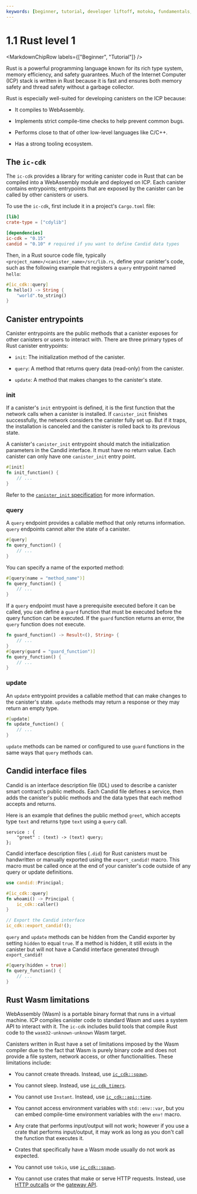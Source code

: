 ```yaml
---
keywords: [beginner, tutorial, developer liftoff, motoko, fundamentals, basics, motoko basics, motoko fundamentals]
---
```



# 1.1 Rust level 1

<MarkdownChipRow labels={["Beginner", "Tutorial"]} />

Rust is a powerful programming language known for its rich type system, memory efficiency, and safety guarantees. Much of the Internet Computer (ICP) stack is written in Rust because it is fast and ensures both memory safety and thread safety without a garbage collector.

Rust is especially well-suited for developing canisters on the ICP because:

- It compiles to WebAssembly.

- Implements strict compile-time checks to help prevent common bugs.

- Performs close to that of other low-level languages like C/C++.

- Has a strong tooling ecosystem.

## The `ic-cdk`

The `ic-cdk` provides a library for writing canister code in Rust that can be compiled into a WebAssembly module and deployed on ICP. Each canister contains entrypoints; entrypoints that are exposed by the canister can be called by other canisters or users.

To use the `ic-cdk`, first include it in a project's `Cargo.toml` file:

```toml
[lib]
crate-type = ["cdylib"]

[dependencies]
ic-cdk = "0.15"
candid = "0.10" # required if you want to define Candid data types
```

Then, in a Rust source code file, typically `<project_name>/<canister_name>/src/lib.rs`, define your canister's code, such as the following example that registers a `query` entrypoint named `hello`:

```rust
#[ic_cdk::query]
fn hello() -> String {
    "world".to_string()
}
```
## Canister entrypoints

Canister entrypoints are the public methods that a canister exposes for other canisters or users to interact with. There are three primary types of Rust canister entrypoints:

- `init`: The initialization method of the canister.

- `query`: A method that returns query data (read-only) from the canister.

- `update`: A method that makes changes to the canister's state.

### init

If a canister's `init` entrypoint is defined, it is the first function that the network calls when a canister is installed. If `canister_init` finishes successfully, the network considers the canister fully set up. But if it traps, the installation is canceled and the canister is rolled back to its previous state.

A canister's `canister_init` entrypoint should match the initialization parameters in the Candid interface. It must have no return value. Each canister can only have one `canister_init` entry point.

```rust
#[init]
fn init_function() {
    // ...
}
```

Refer to the [`canister_init` specification](https://internetcomputer.org/docs/current/references/ic-interface-spec/#system-api-init) for more information.

### query

A `query` endpoint provides a callable method that only returns information. `query` endpoints cannot alter the state of a canister.

```rust
#[query]
fn query_function() {
    // ...
}
```

You can specify a name of the exported method:

```rust
#[query(name = "method_name")]
fn query_function() {
    // ...
}
```

If a `query` endpoint must have a prerequisite executed before it can be called, you can define a `guard` function that must be executed before the query function can be executed. If the `guard` function returns an error, the `query` function does not execute.

```rust
fn guard_function() -> Result<(), String> {
    // ...
}
#[query(guard = "guard_function")]
fn query_function() {
    // ...
}
```

### update

An `update` entrypoint provides a callable method that can make changes to the canister's state. `update` methods may return a response or they may return an empty type.


```rust
#[update]
fn update_function() {
    // ...
}
```

`update` methods can be named or configured to use `guard` functions in the same ways that `query` methods can.

## Candid interface files

Candid is an interface description file (IDL) used to describe a canister smart contract's public methods. Each Candid file defines a service, then adds the canister's public methods and the data types that each method accepts and returns.

Here is an example that defines the public method `greet`, which accepts type `text` and returns type `text` using a `query` call.

```did
service : {
    "greet" : (text) -> (text) query;
};
```

Candid interface description files (`.did`) for Rust canisters must be handwritten or manually exported using the `export_candid!` macro. This macro must be called once at the end of your canister's code outside of any query or update definitions.

```rust
use candid::Principal;

#[ic_cdk::query]
fn whoami() -> Principal {
    ic_cdk::caller()
}

// Export the Candid interface
ic_cdk::export_candid!();
```

`query` and `update` methods can be hidden from the Candid exporter by setting `hidden` to equal `true`. If a method is hidden, it still exists in the canister but will not have a Candid interface generated through `export_candid!`

```rust
#[query(hidden = true)]
fn query_function() {
    // ...
}
```

## Rust Wasm limitations

WebAssembly (Wasm) is a portable binary format that runs in a virtual machine. ICP compiles canister code to standard Wasm and uses a system API to interact with it. The `ic-cdk` includes build tools that compile Rust code to the `wasm32-unknown-unknown` Wasm target.

Canisters written in Rust have a set of limitations imposed by the Wasm compiler due to the fact that Wasm is purely binary code and does not provide a file system, network access, or other functionalities. These limitations include:

- You cannot create threads. Instead, use [`ic_cdk::spawn`](https://docs.rs/ic-cdk/0.16.0/ic_cdk/fn.spawn.html).

- You cannot sleep. Instead, use [`ic_cdk_timers`](https://docs.rs/ic-cdk-timers/latest/ic_cdk_timers/).

- You cannot use `Instant`. Instead, use [`ic_cdk::api::time`](https://docs.rs/ic-cdk/0.16.0/ic_cdk/api/fn.time.html).

- You cannot access environment variables with `std::env::var`, but you can embed compile-time environment variables with the `env!` macro.

- Any crate that performs input/output will not work; however if you use a crate that performs input/output, it may work as long as you don't call the function that executes it.

- Crates that specifically have a Wasm mode usually do not work as expected.

- You cannot use `tokio`, use [`ic_cdk::spawn`](https://docs.rs/ic-cdk/0.16.0/ic_cdk/fn.spawn.html).

- You cannot use crates that make or serve HTTP requests. Instead, use [HTTP outcalls](/docs/building-apps/network-features/using-http/https-outcalls/overview) or the [gateway API](/docs/references/http-gateway-protocol-spec/).


<TutorialFooter />
